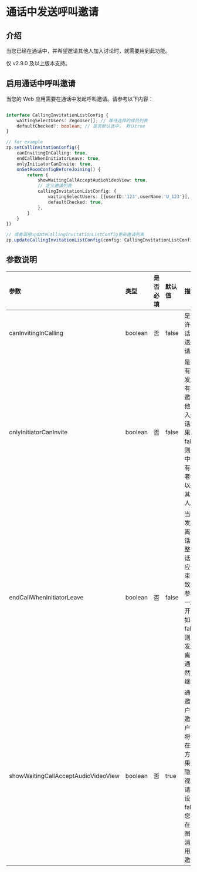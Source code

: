 # 通话中发送呼叫邀请


## 介绍

当您已经在通话中，并希望邀请其他人加入讨论时，就需要用到此功能。

<Note title="提示">
仅 v2.9.0 及以上版本支持。
</Note>

## 启用通话中呼叫邀请

当您的 Web 应用需要在通话中发起呼叫邀请。请参考以下内容：

```typescript

interface CallingInvitationListConfig {
    waitingSelectUsers: ZegoUser[]; // 等待选择的成员列表
    defaultChecked?: boolean; // 是否默认选中， 默认true
}

// for example
zp.setCallInvitationConfig({
    canInvitingInCalling: true,
    endCallWhenInitiatorLeave: true,
    onlyInitiatorCanInvite: true,
    onSetRoomConfigBeforeJoining() {
        return {
            showWaitingCallAcceptAudioVideoView: true,
            // 定义邀请列表
            callingInvitationListConfig: {
                waitingSelectUsers: [{userID:'123',userName:'U_123'}],
                defaultChecked: true,
            },
        }
    }
})

// 或者调用updateCallingInvitationListConfig更新邀请列表
zp.updateCallingInvitationListConfig(config: CallingInvitationListConfig)
```

## 参数说明

| 参数                                 | 类型    | 是否必填 | 默认值  | 描述               |
| :---------------------------------- | :-------| :----- | :----- | :----------------- |
| canInvitingInCalling                | boolean | 否     | false   | 是否允许在通话中发送邀请。 |
| onlyInitiatorCanInvite              | boolean | 否     | false   | 是否只有呼叫发起者有权限邀请其他人加入通话。如果为false，则通话中的所有参与者都可以邀请其他人。 |
| endCallWhenInitiatorLeave           | boolean | 否     | false   | 当呼叫发起者离开通话时，整个通话是否应该结束（导致其他参与者一起离开）。如果为false，则即使发起者离开，通话仍然可以继续。 |
| showWaitingCallAcceptAudioVideoView | boolean | 否     | true   | 通话中邀请用户时，邀请用户窗口将出现在邀请方，如果您想隐藏此视图，请将其设置为false。 您可以在此视图中取消对此用户的邀请。 |
